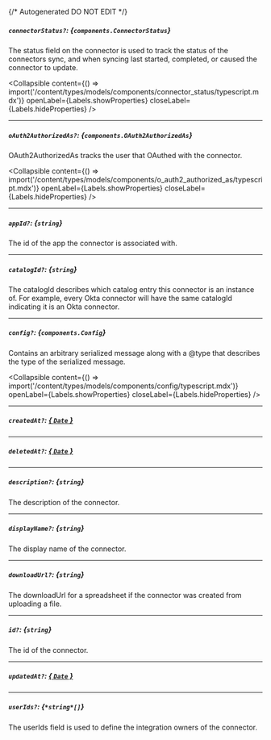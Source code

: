 {/* Autogenerated DO NOT EDIT  */}

##### `connectorStatus?`: *{`components.ConnectorStatus`}*
The status field on the connector is used to track the status of the connectors sync, and when syncing last started, completed, or caused the connector to update.

<Collapsible content={() => import('/content/types/models/components/connector_status/typescript.mdx')} openLabel={Labels.showProperties} closeLabel={Labels.hideProperties} />


---
##### `oAuth2AuthorizedAs?`: *{`components.OAuth2AuthorizedAs`}*
OAuth2AuthorizedAs tracks the user that OAuthed with the connector.

<Collapsible content={() => import('/content/types/models/components/o_auth2_authorized_as/typescript.mdx')} openLabel={Labels.showProperties} closeLabel={Labels.hideProperties} />


---
##### `appId?`: *{`string`}*
The id of the app the connector is associated with.

---
##### `catalogId?`: *{`string`}*
The catalogId describes which catalog entry this connector is an instance of. For example, every Okta connector will have the same catalogId indicating it is an Okta connector.

---
##### `config?`: *{`components.Config`}*
Contains an arbitrary serialized message along with a \@type that describes the type of the serialized message.

<Collapsible content={() => import('/content/types/models/components/config/typescript.mdx')} openLabel={Labels.showProperties} closeLabel={Labels.hideProperties} />


---
##### `createdAt?`: [*{ `Date` }*](https://developer.mozilla.org/en-US/docs/Web/JavaScript/Reference/Global_Objects/Date)

---
##### `deletedAt?`: [*{ `Date` }*](https://developer.mozilla.org/en-US/docs/Web/JavaScript/Reference/Global_Objects/Date)

---
##### `description?`: *{`string`}*
The description of the connector.

---
##### `displayName?`: *{`string`}*
The display name of the connector.

---
##### `downloadUrl?`: *{`string`}*
The downloadUrl for a spreadsheet if the connector was created from uploading a file.

---
##### `id?`: *{`string`}*
The id of the connector.

---
##### `updatedAt?`: [*{ `Date` }*](https://developer.mozilla.org/en-US/docs/Web/JavaScript/Reference/Global_Objects/Date)

---
##### `userIds?`: *{`*string*[]`}*
The userIds field is used to define the integration owners of the connector.


